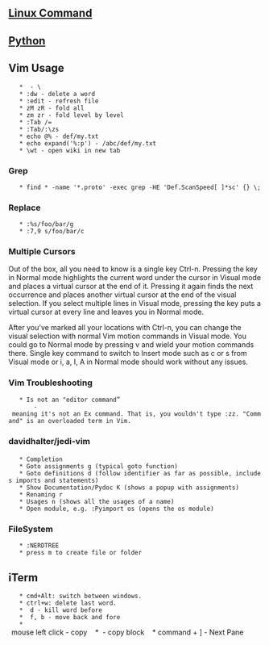 == [[Linux Command]] ==
== [[Python]] ==

== Vim Usage ==
    * <Leader> - \
    * :dw - delete a word
    * :edit - refresh file
    * zM zR - fold all
    * zm zr - fold level by level
    * :Tab /=
    * :Tab/:\zs
    * echo @% - def/my.txt
    * echo expand('%:p') - /abc/def/my.txt
    * \wt - open wiki in new tab

=== Grep ===
    * find * -name '*.proto' -exec grep -HE 'Def.ScanSpeed[ ]*sc' {} \;

=== Replace ===
    * :%s/foo/bar/g
    * :7,9 s/foo/bar/c

=== Multiple Cursors ===

Out of the box, all you need to know is a single key Ctrl-n. Pressing the key in Normal mode highlights the current word under the cursor in Visual mode and places a virtual cursor at the end of it. Pressing it again finds the next occurrence and places another virtual cursor at the end of the visual selection.
If you select multiple lines in Visual mode, pressing the key puts a virtual cursor at every line and leaves you in Normal mode.

After you've marked all your locations with Ctrl-n, you can change the visual selection with normal Vim motion commands in Visual mode. You could go to Normal mode by pressing v and wield your motion commands there. Single key command to switch to Insert mode such as c or s from Visual mode or i, a, I, A in Normal mode should work without any issues.

=== Vim Troubleshooting ===
    * Is not an "editor command”
        - meaning it's not an Ex command. That is, you wouldn't type :zz. "Command" is an overloaded term in Vim.

=== davidhalter/jedi-vim ===
    * Completion <C-Space>
    * Goto assignments <leader>g (typical goto function)
    * Goto definitions <leader>d (follow identifier as far as possible, includes imports and statements)
    * Show Documentation/Pydoc K (shows a popup with assignments)
    * Renaming <leader>r
    * Usages <leader>n (shows all the usages of a name)
    * Open module, e.g. :Pyimport os (opens the os module)

=== FileSystem ===
    * :NERDTREE
    * press m to create file or folder

== iTerm ==
    * cmd+Alt: switch between windows.
    * ctrl+w: delete last word.
    * <Esc> d - kill word before
    * <Esc> f, b - move back and fore
    * <Option> mouse left click - copy
    * <Cmd><Option> - copy block
    * command + ] - Next Pane

